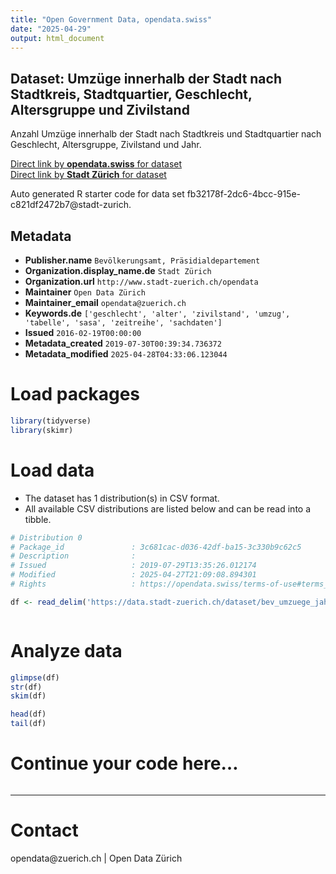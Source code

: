```yaml
---
title: "Open Government Data, opendata.swiss"
date: "2025-04-29"
output: html_document
---
```


## Dataset: Umzüge innerhalb der Stadt nach Stadtkreis, Stadtquartier, Geschlecht, Altersgruppe und Zivilstand


Anzahl Umzüge innerhalb der Stadt nach Stadtkreis und Stadtquartier nach Geschlecht, Altersgruppe, Zivilstand und Jahr.


[Direct link by **opendata.swiss** for dataset](https://opendata.swiss/de/dataset/umzuge-nach-stadtquartier-geschlecht-altersgruppe-und-zivilstand-seit-19931)<br>
[Direct link by **Stadt Zürich** for dataset](https://data.stadt-zuerich.ch/dataset/bev_umzuege_jahr_quartier_ag_zivilstand_od3556)

Auto generated R starter code for data set fb32178f-2dc6-4bcc-915e-c821df2472b7@stadt-zurich.

## Metadata

- **Publisher.name** `Bevölkerungsamt, Präsidialdepartement`
- **Organization.display_name.de** `Stadt Zürich`
- **Organization.url** `http://www.stadt-zuerich.ch/opendata`
- **Maintainer** `Open Data Zürich`
- **Maintainer_email** `opendata@zuerich.ch`
- **Keywords.de** `['geschlecht', 'alter', 'zivilstand', 'umzug', 'tabelle', 'sasa', 'zeitreihe', 'sachdaten']`
- **Issued** `2016-02-19T00:00:00`
- **Metadata_created** `2019-07-30T00:39:34.736372`
- **Metadata_modified** `2025-04-28T04:33:06.123044`


# Load packages

```r

library(tidyverse)
library(skimr)

```

# Load data

-   The dataset has 1 distribution(s) in CSV format.
-   All available CSV distributions are listed below and can be read into a tibble.

```r

# Distribution 0
# Package_id               : 3c681cac-d036-42df-ba15-3c330b9c62c5
# Description              : 
# Issued                   : 2019-07-29T13:35:26.012174
# Modified                 : 2025-04-27T21:09:08.894301
# Rights                   : https://opendata.swiss/terms-of-use#terms_open

df <- read_delim('https://data.stadt-zuerich.ch/dataset/bev_umzuege_jahr_quartier_ag_zivilstand_od3556/download/BEV355OD3556.csv')



```

# Analyze data

```r

glimpse(df)
str(df)
skim(df)

head(df)
tail(df)

```

# Continue your code here...

```r

```

------------------------------------------------------------------------

# Contact

opendata@zuerich.ch | Open Data Zürich

